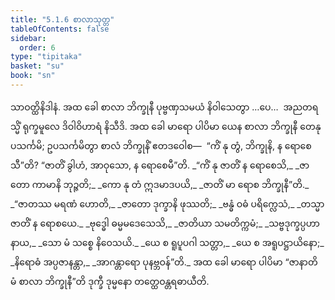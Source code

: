 ```yaml
---
title: "5.1.6 စာလာသုတ္တ"
tableOfContents: false
sidebar:
  order: 6
type: "tipitaka"
basket: "su"
book: "sn"
---
```



<DynamicBreadcrumb />

<Division number="167" book="sn" e="ch" v="18" p="304">

<Paragraph number="972" book="sn">
သာဝတ္ထိနိဒါနံ. အထ ခေါ စာလာ ဘိက္ခုနီ ပုဗ္ဗဏှသမယံ နိဝါသေတွာ …ပေ…  အညတရသ္မိံ ရုက္ခမူလေ ဒိဝါဝိဟာရံ နိသီဒိ. အထ ခေါ မာရော ပါပိမာ ယေန စာလာ ဘိက္ခုနီ တေနုပသင်္ကမိ; ဥပသင်္ကမိတွာ စာလံ ဘိက္ခုနိံ ဧတဒဝေါစ—  “ကိံ နု တွံ, ဘိက္ခုနိ, န ရောစေသီ”တိ? “ဇာတိံ ခွါဟံ, အာဝုသော, န ရောစေမီ”တိ.
</Paragraph>

<Paragraph number="973" type="verses" book="sn">
_“ကိံ နု ဇာတိံ န ရောစေသိ,_  
_ဇာတော ကာမာနိ ဘုဉ္ဇတိ;_  
_ကော နု တံ ဣဒမာဒပယိ,_  
_ဇာတိံ မာ ရောစ ဘိက္ခုနီ”တိ._  

</Paragraph>

<Paragraph number="974" type="verses" book="sn">
_“ဇာတဿ မရဏံ ဟောတိ,_  
_ဇာတော ဒုက္ခာနိ ဖုဿတိ;_  
_ဗန္ဓံ ဝဓံ ပရိက္လေသံ,_  
_တသ္မာ ဇာတိံ န ရောစယေ._  

</Paragraph>

<Paragraph number="975" type="verses" book="sn">
_ဗုဒ္ဓေါ ဓမ္မမဒေသေသိ,_  
_ဇာတိယာ သမတိက္ကမံ;_  
_သဗ္ဗဒုက္ခပ္ပဟာနာယ,_  
_သော မံ သစ္စေ နိဝေသယိ._  

</Paragraph>

<Paragraph number="976" type="verses" book="sn">
_ယေ စ ရူပူပဂါ သတ္တာ,_  
_ယေ စ အရူပဋ္ဌာယိနော;_  
_နိရောဓံ အပ္ပဇာနန္တာ,_  
_အာဂန္တာရော ပုနဗ္ဘဝန်”တိ._  

</Paragraph>

<Paragraph number="977" book="sn">
အထ ခေါ မာရော ပါပိမာ “ဇာနာတိ မံ စာလာ ဘိက္ခုနီ”တိ ဒုက္ခီ ဒုမ္မနော တတ္ထေဝန္တရဓာယီတိ.
</Paragraph>
</Division>